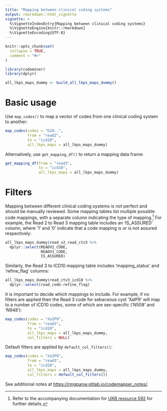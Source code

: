```yaml
---
title: "Mapping between clinical coding systems"
output: rmarkdown::html_vignette
vignette: >
  %\VignetteIndexEntry{Mapping between clinical coding systems}
  %\VignetteEngine{knitr::rmarkdown}
  %\VignetteEncoding{UTF-8}
---
```


```r
knitr::opts_chunk$set(
  collapse = TRUE,
  comment = "#>"
)
```

```r
library(codeminer)
library(dplyr)

all_lkps_maps_dummy <- build_all_lkps_maps_dummy()
```

# Basic usage

Use `map_codes()` to map a vector of codes from one clinical coding system to another:

```r
map_codes(codes = "G20..",
          from = "read2",
          to = "icd10",
          all_lkps_maps = all_lkps_maps_dummy)
```

Alternatively, use `get_mapping_df()` to return a mapping data frame:

```r
get_mapping_df(from = "read3",
               to = "icd10",
               all_lkps_maps = all_lkps_maps_dummy)
```

# Filters

Mapping between different clinical coding systems is not perfect and should be manually reviewed. Some mapping tables list multiple possible code mappings, with a separate column indicating the type of mapping.[^1] For example, the Read 2 to Read 3 mapping table includes an 'IS_ASSURED' column, where '1' and '0' indicate that a code mapping is or is not assured respectively:

[^1]: Refer to the accompanying documentation for [UKB resource 592](https://biobank.ndph.ox.ac.uk/ukb/refer.cgi?id=592 "Clinical coding classification systems and maps") for further details.

```r
all_lkps_maps_dummy$read_v2_read_ctv3 %>% 
  dplyr::select(READV2_CODE,
                READV3_CODE,
                IS_ASSURED)
```

Similarly, the Read 3 to ICD10 mapping table includes 'mapping_status' and 'refine_flag' columns:

```r
all_lkps_maps_dummy$read_ctv3_icd10 %>% 
  dplyr::select(read_code:refine_flag)
```

It is important to decide which mappings to include. For example, if no filters are applied then the Read 3 code for sebaceous cyst 'XaIP9' will map to a number of ICD10 codes, some of which are sex-specific ('N508' and 'N948'):

```r
map_codes(codes = "XaIP9",
          from = "read3",
          to = "icd10",
          all_lkps_maps = all_lkps_maps_dummy,
          col_filters = NULL)
```

Default filters are applied by `default_col_filters()`:

```r
map_codes(codes = "XaIP9",
          from = "read3",
          to = "icd10",
          all_lkps_maps = all_lkps_maps_dummy,
          col_filters = default_col_filters())
```

See additional notes at <https://rmgpanw.gitlab.io/codemapper_notes/>.
